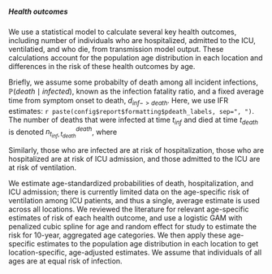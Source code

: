 ##### Health outcomes

We use a statistical model to calculate several key health outcomes, including number of individuals who are hospitalized, admitted to the ICU, ventilatied, and who die, from transmission model output. These calculations account for the population age distribution in each location and differences in the risk of these health outcomes by age.

Briefly, we assume some probabilty of death among all incident infections, $\mathbb{P}(death \mid infected)$, known as the infection fatality ratio, and a fixed average time from symptom onset to death, $d_{inf -> death}$. Here, we use IFR estimates: `r paste(config$report$formatting$pdeath_labels, sep=", ")`. The number of deaths that were infected at time $t_{inf}$ and died at time $t_{death}$ is denoted $n^{death}_{t_{inf},t_{death}}$, where

\begin{eqnarray}
n^{death}_{t_{inf},\cdot} &\sim Binomial(n^{inf}_{t_{inf}}, \mathbb{P}(death \mid infected)) \\
t_{death} &= t_{inf} + d_{inf -> death} 
\end{eqnarray}

Similarly, those who are infected are at risk of hospitalization, those who are hospitalized are at risk of ICU admission, and those admitted to the ICU are at risk of ventilation.

\begin{eqnarray}
n^{hosp}_{t_{inf},\cdot} &\sim Binomial(n^{inf}_{t_{inf}}, \mathbb{P}(hosp \mid inf)) \\
t_{hosp} &= t_{inf} + d_{inf -> hosp}  \\
\\
n^{ICU}_{t_{hosp},\cdot} &\sim Binomial(n^{hosp}_{t_{hosp}}, \mathbb{P}(ICU \mid hosp)) \\
t_{ICU} &= t_{hosp} + d_{hosp -> ICU} \\
\\
n^{vent}_{t_{ICU},\cdot} &\sim Binomial(n^{ICU}_{t_{ICU}}, \mathbb{P}(vent \mid ICU)) \\
t_{vent} &= t_{ICU} + d_{ICU -> vent} 
\end{eqnarray}

We estimate age-standardized probabilities of death, hospitalization, and ICU admission; there is currently limited data on the age-specific risk of ventilation among ICU patients, and thus a single, average estimate is used across all locations. We reviewed the literature for relevant age-specific estimates of risk of each health outcome, and use a logistic GAM with penalized cubic spline for age and random effect for study to estimate the risk for 10-year, aggregated age categories. We then apply these age-specific estimates to the population age distribution in each location to get location-specific, age-adjusted estimates. We assume that individuals of all ages are at equal risk of infection.